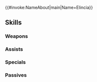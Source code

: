 {{#invoke:NameAbout|main|Name=Elincia}}{{HeroPage Tabs}}
{{Hero Infobox
|Name=Elincia
|Title=Lost Princess
|Origin=Fire Emblem: Path of Radiance
|Gender=Female
|GrowthModifier=None
|WeaponType=Red Sword
|MoveType=Flying
|actorEN=Amanda Miller
|actorJP=滝田樹里
|artist=切符
|releaseDate=September 15, 2017
|poolDate=September 29, 2017
|randomStartTime=2017-09-29T07:00:00Z
|poolRarities=5
|TagID=エリンシア
|InternalID=170
|Properties=tiara,specRate_201904,resplendent,dokkalfheimr
|cv1=8
|cv2=200100
|description=The princess of Crimea, whose existence was concealed. Cares for her kingdom and people. Appears in Fire Emblem: Path of Radiance.
|resplendentActorEN=Heather Gonzales
|resplendentArtist=ニジハヤシ
|resplendentStartTime=2021-03-10T07:00:00Z
|resplendentEndTime=2021-03-25T06:59:59Z
}}
{{Stats Page
|Lv1HP=16|Lv1ATK=8|Lv1SPD=10|Lv1DEF=5|Lv1RES=8
|GRHP=45|GRATK=60|GRSPD=60|GRDEF=45|GRRES=45
}}
==Skills==
===Weapons===
{{Weapons Table
|weapon1=Iron Sword
|weapon1Default=1
|weapon1Unlock=1
|weapon2=Steel Sword
|weapon2Default=3
|weapon2Unlock=2
|weapon3=Silver Sword
|weapon3Default=4
|weapon3Unlock=3
|weapon4=Amiti
|weapon4Default=5
|weapon4Unlock=5
}}
===Assists===
{{Assists Table
|assist1=Ardent Sacrifice
|assist1Default=4
|assist1Unlock=3
}}
===Specials===
{{Specials Table}}
===Passives===
{{Passives Table
|passiveA1=Death Blow 1
|passiveA2=Death Blow 2
|passiveA3=Death Blow 3
|passiveA1Unlock=1
|passiveA2Unlock=2
|passiveA3Unlock=4
|passiveB1=Flier Formation 1
|passiveB2=Flier Formation 2
|passiveB3=Flier Formation 3
|passiveB1Unlock=3
|passiveB2Unlock=4
|passiveB3Unlock=5
}}
{{Heroes Navbox}}
